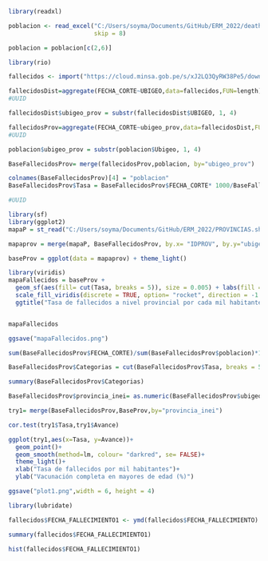 
```r
library(readxl)

poblacion <- read_excel("C:/Users/soyma/Documents/GitHub/ERM_2022/deaths/Matriz_2020.xlsx", sheet = 3,
                        skip = 8)

poblacion = poblacion[c(2,6)]
```

```r
library(rio)

fallecidos <- import("https://cloud.minsa.gob.pe/s/xJ2LQ3QyRW38Pe5/download")
```

```r
fallecidosDist=aggregate(FECHA_CORTE~UBIGEO,data=fallecidos,FUN=length)
#UUID
```

```r
fallecidosDist$ubigeo_prov = substr(fallecidosDist$UBIGEO, 1, 4) 
```

```r
fallecidosProv=aggregate(FECHA_CORTE~ubigeo_prov,data=fallecidosDist,FUN=sum)
#UUID
```

```r
poblacion$ubigeo_prov = substr(poblacion$Ubigeo, 1, 4)  
```

```r
BaseFallecidosProv= merge(fallecidosProv,poblacion, by="ubigeo_prov")
```

```r
colnames(BaseFallecidosProv)[4] = "poblacion"
BaseFallecidosProv$Tasa = BaseFallecidosProv$FECHA_CORTE* 1000/BaseFallecidosProv$poblacion

#UUID
```

```r
library(sf)
library(ggplot2)
mapaP = st_read("C:/Users/soyma/Documents/GitHub/ERM_2022/PROVINCIAS.shp") #cambiar según directorio
```

```r
mapaprov = merge(mapaP, BaseFallecidosProv, by.x= "IDPROV", by.y="ubigeo_prov")
```

```r
baseProv = ggplot(data = mapaprov) + theme_light()
```

```r
library(viridis)
mapaFallecidos = baseProv +
  geom_sf(aes(fill= cut(Tasa, breaks = 5)), size = 0.005) + labs(fill = "Tasa")+ 
  scale_fill_viridis(discrete = TRUE, option= "rocket", direction = -1 ) +
  ggtitle("Tasa de fallecidos a nivel provincial por cada mil habitantes")


mapaFallecidos
```

```r
ggsave("mapaFallecidos.png")
```
```r
sum(BaseFallecidosProv$FECHA_CORTE)/sum(BaseFallecidosProv$poblacion)*1000
```

```r
BaseFallecidosProv$Categorias = cut(BaseFallecidosProv$Tasa, breaks = 5)
```

```r
summary(BaseFallecidosProv$Categorias)
```
```r
BaseFallecidosProv$provincia_inei= as.numeric(BaseFallecidosProv$ubigeo_prov)
```

```r
try1= merge(BaseFallecidosProv,BaseProv,by="provincia_inei")
```

```r
cor.test(try1$Tasa,try1$Avance)
```

```r
ggplot(try1,aes(x=Tasa, y=Avance))+
  geom_point()+
  geom_smooth(method=lm, colour= "darkred", se= FALSE)+
  theme_light()+
  xlab("Tasa de fallecidos por mil habitantes")+
  ylab("Vacunación completa en mayores de edad (%)")
```

```r
ggsave("plot1.png",width = 6, height = 4)
```

```r
library(lubridate)

fallecidos$FECHA_FALLECIMIENTO1 <- ymd(fallecidos$FECHA_FALLECIMIENTO)

summary(fallecidos$FECHA_FALLECIMIENTO1)
```

```r
hist(fallecidos$FECHA_FALLECIMIENTO1)
```


